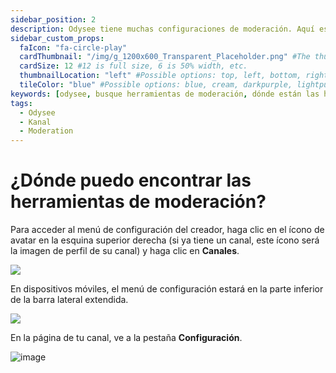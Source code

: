 ```yaml
---
sidebar_position: 2
description: Odysee tiene muchas configuraciones de moderación. Aquí es donde puede encontrarlos.
sidebar_custom_props:
  faIcon: "fa-circle-play"
  cardThumbnail: "/img/g_1200x600_Transparent_Placeholder.png" #The thumbnail on the category card.
  cardSize: 12 #12 is full size, 6 is 50% width, etc.
  thumbnailLocation: "left" #Possible options: top, left, bottom, right, none
  tileColor: "blue" #Possible options: blue, cream, darkpurple, lightpurple, mauve, orange, pink, none
keywords: [odysee, busque herramientas de moderación, dónde están las herramientas de modificación en odysee, dónde puede encontrar la configuración de modificación en odysee]
tags:
  - Odysee
  - Kanal
  - Moderation
---
```


# ¿Dónde puedo encontrar las herramientas de moderación?

Para acceder al menú de configuración del creador, haga clic en el ícono de avatar en la esquina superior derecha (si ya tiene un canal, este ícono será la imagen de perfil de su canal) y haga clic en **Canales**.

![](/img/es/image_24.png)

En dispositivos móviles, el menú de configuración estará en la parte inferior de la barra lateral extendida.

![](/img/es/image_60.png.png)

En la página de tu canal, ve a la pestaña **Configuración**.

![image](https://user-images.githubusercontent.com/80921344/201973918-d2d17918-9562-468b-9ecf-73189d734612.png)